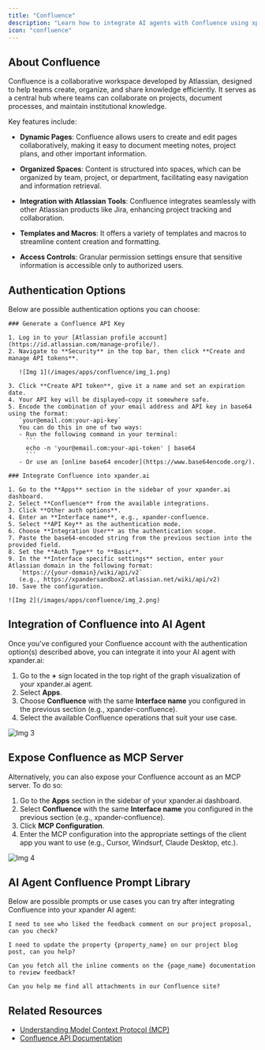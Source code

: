 ```yaml
---
title: "Confluence"
description: "Learn how to integrate AI agents with Confluence using xpander.ai. Create intelligent workflows that automate documentation, generate dynamic content, and surface relevant knowledge across your Confluence spaces using AI-powered agents."
icon: "confluence"
---
```


## About Confluence

Confluence is a collaborative workspace developed by Atlassian, designed to help teams create, organize, and share knowledge efficiently. It serves as a central hub where teams can collaborate on projects, document processes, and maintain institutional knowledge.

Key features include:

- **Dynamic Pages**: Confluence allows users to create and edit pages collaboratively, making it easy to document meeting notes, project plans, and other important information.

- **Organized Spaces**: Content is structured into spaces, which can be organized by team, project, or department, facilitating easy navigation and information retrieval.

- **Integration with Atlassian Tools**: Confluence integrates seamlessly with other Atlassian products like Jira, enhancing project tracking and collaboration.

- **Templates and Macros**: It offers a variety of templates and macros to streamline content creation and formatting.

- **Access Controls**: Granular permission settings ensure that sensitive information is accessible only to authorized users.

## Authentication Options

Below are possible authentication options you can choose:

<Tabs>

  <Tab title="API Access">

    ### Generate a Confluence API Key

    1. Log in to your [Atlassian profile account](https://id.atlassian.com/manage-profile/).  
    2. Navigate to **Security** in the top bar, then click **Create and manage API tokens**.  

       ![Img 1](/images/apps/confluence/img_1.png)

    3. Click **Create API token**, give it a name and set an expiration date.  
    4. Your API key will be displayed—copy it somewhere safe.  
    5. Encode the combination of your email address and API key in base64 using the format:  
       `your@email.com:your-api-key`  
       You can do this in one of two ways:  
       - Run the following command in your terminal:
         ```
         echo -n 'your@email.com:your-api-token' | base64
         ```
       - Or use an [online base64 encoder](https://www.base64encode.org/).  

    ### Integrate Confluence into xpander.ai

    1. Go to the **Apps** section in the sidebar of your xpander.ai dashboard.  
    2. Select **Confluence** from the available integrations.  
    3. Click **Other auth options**.  
    4. Enter an **Interface name**, e.g., xpander-confluence.  
    5. Select **API Key** as the authentication mode.  
    6. Choose **Integration User** as the authentication scope.  
    7. Paste the base64-encoded string from the previous section into the provided field.  
    8. Set the **Auth Type** to **Basic**.  
    9. In the **Interface specific settings** section, enter your Atlassian domain in the following format:  
       `https://{your-domain}/wiki/api/v2` 
       (e.g., https://xpandersandbox2.atlassian.net/wiki/api/v2)
    10. Save the configuration.  

    ![Img 2](/images/apps/confluence/img_2.png)

  </Tab>
</Tabs>

## Integration of Confluence into AI Agent

Once you've configured your Confluence account with the authentication option(s) described above, you can integrate it into your AI agent with xpander.ai:

1. Go to the **+** sign located in the top right of the graph visualization of your xpander.ai agent.  
2. Select **Apps**.  
3. Choose **Confluence** with the same **Interface name** you configured in the previous section (e.g., xpander-confluence).  
4. Select the available Confluence operations that suit your use case.  

![Img 3](/images/apps/confluence/img_3.png)

## Expose Confluence as MCP Server

Alternatively, you can also expose your Confluence account as an MCP server. To do so:

1. Go to the **Apps** section in the sidebar of your xpander.ai dashboard.  
2. Select **Confluence** with the same **Interface name** you configured in the previous section (e.g., xpander-confluence).  
3. Click **MCP Configuration**.  
4. Enter the MCP configuration into the appropriate settings of the client app you want to use (e.g., Cursor, Windsurf, Claude Desktop, etc.).

![Img 4](/images/apps/confluence/img_4.png)

## AI Agent Confluence Prompt Library

Below are possible prompts or use cases you can try after integrating Confluence into your xpander AI agent:

```
I need to see who liked the feedback comment on our project proposal, can you check?
```

````
I need to update the property {property_name} on our project blog post, can you help?
````

```
Can you fetch all the inline comments on the {page_name} documentation to review feedback?
```

```
Can you help me find all attachments in our Confluence site?
```

## Related Resources

- [Understanding Model Context Protocol (MCP)](/docs/05-human-interfaces/04-mcp)
- [Confluence API Documentation](https://developer.atlassian.com/cloud/confluence/rest/v2/intro/#about)